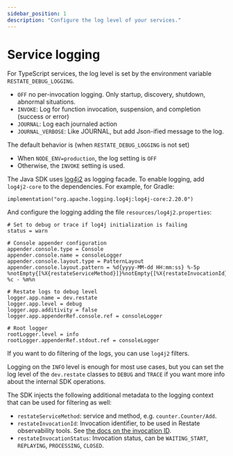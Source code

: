 ```yaml
---
sidebar_position: 1
description: "Configure the log level of your services."
---
```




# Service logging

<Tabs groupId="sdk" queryString>
<TabItem value="ts" label="TypeScript" default>

For TypeScript services, the log level is set by the environment variable `RESTATE_DEBUG_LOGGING`.
- `OFF` no per-invocation logging. Only startup, discovery, shutdown, abnormal situations.
- `INVOKE`: Log for function invocation, suspension, and completion (success or error)
- `JOURNAL`: Log each journaled action
- `JOURNAL_VERBOSE`: Like JOURNAL, but add Json-ified message to the log.

The default behavior is (when `RESTATE_DEBUG_LOGGING` is not set)
- When `NODE_ENV=production`, the log setting is `OFF`
- Otherwise, the `INVOKE` setting is used.

</TabItem>

<TabItem value="java" label="Java" default>

The Java SDK uses [log4j2](https://logging.apache.org/log4j/2.x/manual/configuration.html) as logging facade. To enable logging, add `log4j2-core` to the dependencies. For example, for Gradle:

```
implementation("org.apache.logging.log4j:log4j-core:2.20.0")
```

And configure the logging adding the file `resources/log4j2.properties`:

```
# Set to debug or trace if log4j initialization is failing
status = warn

# Console appender configuration
appender.console.type = Console
appender.console.name = consoleLogger
appender.console.layout.type = PatternLayout
appender.console.layout.pattern = %d{yyyy-MM-dd HH:mm:ss} %-5p %notEmpty{[%X{restateServiceMethod}]}%notEmpty{[%X{restateInvocationId}]} %c - %m%n

# Restate logs to debug level
logger.app.name = dev.restate
logger.app.level = debug
logger.app.additivity = false
logger.app.appenderRef.console.ref = consoleLogger

# Root logger
rootLogger.level = info
rootLogger.appenderRef.stdout.ref = consoleLogger
```

If you want to do filtering of the logs, you can use `log4j2` filters.

Logging on the `INFO` level is enough for most use cases, but you can set the log level of
the `dev.restate` classes to `DEBUG` and `TRACE` if you want more info about the internal SDK operations.

The SDK injects the following additional metadata to the logging context that can be used for filtering as well:

* `restateServiceMethod`: service and method, e.g. `counter.Counter/Add`.
* `restateInvocationId`: Invocation identifier, to be used in Restate observability tools. See [the docs on the invocation ID](/services/invocation#invocation-identifier).
* `restateInvocationStatus`: Invocation status, can be `WAITING_START`, `REPLAYING`, `PROCESSING`, `CLOSED`.

</TabItem>
</Tabs>